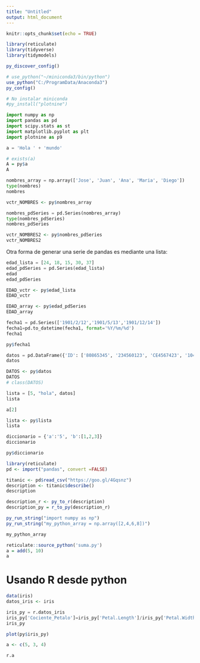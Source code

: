 ---
title: "Untitled"
output: html_document
---

```{r setup, include=FALSE}
knitr::opts_chunk$set(echo = TRUE)
```

```{r, echo = FALSE}
library(reticulate)
library(tidyverse)
library(tidymodels)
```

```{r}
py_discover_config()
```

```{r}
# use_python("~/miniconda3/bin/python")
use_python("C:/ProgramData/Anaconda3")
py_config()
```
```{r}
# No instalar miniconda
#py_install("plotnine")
```


```{python}
import numpy as np 
import pandas as pd
import scipy.stats as st
import matplotlib.pyplot as plt
import plotnine as p9
```




```{python}
a = 'Hola ' + 'mundo'
```

```{r}
# exists(a)
A = py$a
A
```


```{python}
nombres_array = np.array(['Jose', 'Juan', 'Ana', 'Maria', 'Diego']) 
type(nombres)
nombres
```

```{r}
vctr_NOMBRES <- py$nombres_array
```


```{python}
nombres_pdSeries = pd.Series(nombres_array)
type(nombres_pdSeries)
nombres_pdSeries
```

```{r}
vctr_NOMBRES2 <- py$nombres_pdSeries
vctr_NOMBRES2
```

Otra forma de generar una serie de pandas es mediante una lista:

```{python}
edad_lista = [24, 18, 15, 30, 37]
edad_pdSeries = pd.Series(edad_lista)
edad
edad_pdSeries
```
```{r}
EDAD_vctr <- py$edad_lista
EDAD_vctr
```

```{r}
EDAD_array <- py$edad_pdSeries
EDAD_array
```

```{python}
fecha1 = pd.Series(['1901/2/12','1901/5/13','1901/12/14'])
fecha1=pd.to_datetime(fecha1, format='%Y/%m/%d')
fecha1
```
```{r}
py$fecha1
```

```{python}
datos = pd.DataFrame({'ID': ['80865345', '234560123', 'CE4567423', '1043675', 'A456742'],'edad': [32, 40, 19, 29, 50],'fuma': [False, False, True, False, True], 'sexo': ['M', 'F', 'F', 'F','M']})
datos
```
```{r}
DATOS <- py$datos
DATOS
# class(DATOS)
```

```{python}
lista = [5, "hola", datos]
lista
```
```{python}
a[2]
```

```{r}
lista <- py$lista
lista
```


```{python}
diccionario = {'a':'5', 'b':[1,2,3]}
diccionario
```
```{r}
py$diccionario
```

```{r}
library(reticulate)
pd <- import("pandas", convert =FALSE)

titanic <- pd$read_csv("https://goo.gl/4Gqsnz")
description <- titanic$describe()
description
```

```{r}
description_r <- py_to_r(description)
description_py = r_to_py(description_r)
```


```{r}
py_run_string("import numpy as np")
py_run_string("my_python_array = np.array([2,4,6,8])")
```

```{python}
my_python_array
```
```{r}
reticulate::source_python('suma.py')
a = add(5, 10)
a
```

# Usando R desde python

```{r}
data(iris)
datos_iris <- iris
```

```{python}
iris_py = r.datos_iris
iris_py['Cociente_Petalo']=iris_py['Petal.Length']/iris_py['Petal.Width']
iris_py
```

```{r}
plot(py$iris_py)

```


```{r}
a <- c(5, 3, 4)
```

```{python}
r.a
```
